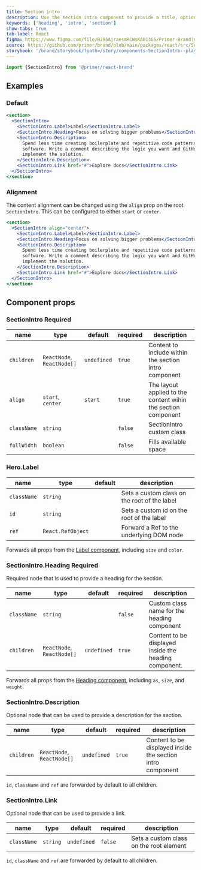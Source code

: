 ```yaml
---
title: Section intro
description: Use the section intro component to provide a title, optional description and link to a new section in the page.
keywords: ['heading', 'intro', 'section']
show-tabs: true
tab-label: React
figma: https://www.figma.com/file/BJ95AjraesmRCWsKA013GS/Primer-Brand?node-id=3891%3A17104&t=j6zvLXblgsO36Wmu-11
source: https://github.com/primer/brand/blob/main/packages/react/src/SectionIntro/SectionIntro.tsx
storybook: '/brand/storybook/?path=/story/components-SectionIntro--playground'
---
```



```js
import {SectionIntro} from '@primer/react-brand'
```

## Examples

### Default

```jsx live
<section>
  <SectionIntro>
    <SectionIntro.Label>Label</SectionIntro.Label>
    <SectionIntro.Heading>Focus on solving bigger problems</SectionIntro.Heading>
    <SectionIntro.Description>
      Spend less time creating boilerplate and repetitive code patterns, and more time on what matters: building great
      software. Write a comment describing the logic you want and GitHub Copilot will immediately suggest code to
      implement the solution.
    </SectionIntro.Description>
    <SectionIntro.Link href="#">Explore docs</SectionIntro.Link>
  </SectionIntro>
</section>
```

### Alignment

The content alignment can be changed using the `align` prop on the root `SectionIntro`. This can be configured to either `start` or `center`.

```jsx live
<section>
  <SectionIntro align="center">
    <SectionIntro.Label>Label</SectionIntro.Label>
    <SectionIntro.Heading>Focus on solving bigger problems</SectionIntro.Heading>
    <SectionIntro.Description>
      Spend less time creating boilerplate and repetitive code patterns, and more time on what matters: building great
      software. Write a comment describing the logic you want and GitHub Copilot will immediately suggest code to
      implement the solution.
    </SectionIntro.Description>
    <SectionIntro.Link href="#">Explore docs</SectionIntro.Link>
  </SectionIntro>
</section>
```

## Component props

### SectionIntro <Label>Required</Label>

| name        | type                       | default     | required | description                                                   |
| ----------- | -------------------------- | ----------- | -------- | ------------------------------------------------------------- |
| `children`  | `ReactNode`, `ReactNode[]` | `undefined` | `true`   | Content to include within the section intro component         |
| `align`     | `start`, `center`          | `start`     | `true`   | The layout applied to the content wihin the section component |
| `className` | `string`                   |             | `false`  | SectionIntro custom class                                     |
| `fullWidth` | `boolean`                  |             | `false`  | Fills available space                                         |

### Hero.Label

| name        | type              | default | description                                  |
| ----------- | ----------------- | ------- | -------------------------------------------- |
| `className` | `string`          |         | Sets a custom class on the root of the label |
| `id`        | `string`          |         | Sets a custom id on the root of the label    |
| `ref`       | `React.RefObject` |         | Forward a Ref to the underlying DOM node     |

Forwards all props from the [Label component](/components/Label), including `size` and `color`.

### SectionIntro.Heading <Label>Required</Label>

Required node that is used to provide a heading for the section.

| name        | type                       | default     | required | description                                           |
| ----------- | -------------------------- | ----------- | -------- | ----------------------------------------------------- |
| `className` | `string`                   |             | `false`  | Custom class name for the heading component           |
| `children`  | `ReactNode`, `ReactNode[]` | `undefined` | `true`   | Content to be displayed inside the heading component. |

Forwards all props from the [Heading component](/components/Heading), including `as`, `size`, and `weight`.

### SectionIntro.Description

Optional node that can be used to provide a description for the section.

| name       | type                       | default     | required | description                                                |
| ---------- | -------------------------- | ----------- | -------- | ---------------------------------------------------------- |
| `children` | `ReactNode`, `ReactNode[]` | `undefined` | `true`   | Content to be displayed inside the section intro component |

`id`, `className` and `ref` are forwarded by default to all children.

### SectionIntro.Link

Optional node that can be used to provide a link.

| name        | type     | default     | required | description                             |
| ----------- | -------- | ----------- | -------- | --------------------------------------- |
| `className` | `string` | `undefined` | `false`  | Sets a custom class on the root element |

`id`, `className` and `ref` are forwarded by default to all children.
